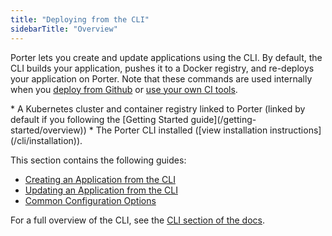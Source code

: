 ```yaml
---
title: "Deploying from the CLI"
sidebarTitle: "Overview"
---
```


Porter lets you create and update applications using the CLI. By default, the CLI builds your application, pushes it to a Docker registry, and re-deploys your application on Porter. Note that these commands are used internally when you [deploy from Github](/deploying-applications/deploying-from-github) or [use your own CI tools](/deploying-applications/using-other-ci-tools).

<Card title="Prerequisites">
  * A Kubernetes cluster and container registry linked to Porter (linked by default if you following the [Getting Started guide](/getting-started/overview))
  * The Porter CLI installed ([view installation instructions](/cli/installation)).
</Card>

This section contains the following guides:

* [Creating an Application from the CLI](/deploying-applications/deploying-from-cli/creating-an-application)
* [Updating an Application from the CLI](/deploying-applications/deploying-from-cli/updating-an-application)
* [Common Configuration Options](/deploying-applications/deploying-from-cli/common-configuration-options)

For a full overview of the CLI, see the [CLI section of the docs](/cli/installation).
